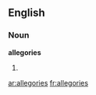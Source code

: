 ==English==

===Noun===
'''allegories'''

# {{plural of|[[allegory]]}}

[[ar:allegories]]
[[fr:allegories]]